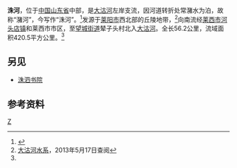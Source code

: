 {{distinguish|洙水|洙水河}}
{{Infobox River
  | river_name      = 洙河
  | image_name      =
  | image_size      = 
  | caption         = 
  | origin          = [[山东省|山东省]][[莱阳市|莱阳市]]西北
  | mouth           = 山东省[[莱西市|莱西市]][[望城街道_(莱西市)|望城街道]]辇子头村北[[大沽河|大沽河]]
  | basin_countries = {{PRC}}
  | length          = 56.2 公里
  | elevation       = 
  | mouth_elevation = 
  | discharge       = 
  | watershed       = 420.5  平方公里
}}
'''洙河'''，位于[[中国|中国]][[山东省|山东省]]中部，是[[大沽河|大沽河]]左岸支流，因河道转折处常潴水为泊，故称“潴河”，今写作“洙河”。<ref name="中国河湖大典">{{cite book zh |author=《[[中国河湖大典|中国河湖大典]]》编纂委员会 |title=《中国河湖大典·淮河卷》 |format=M |edition=1 |location=北京 |publisher=中国水利水电出版社 |date=2010年9月 |pages=269页 |id= ISBN 978-7-5084-7953-8}}</ref>发源于[[莱阳市|莱阳市]]西北部的丘陵地带，<ref>[http://read.qingdao.gov.cn/shizhi.nsf/f4e0fbd36aa4be10482567b3001fc1d0/1b1ffb74d4810fa048256700000a1b6f?OpenDocument 大沽河水系]{{dead link|date=2018年1月 |bot=InternetArchiveBot |fix-attempted=yes }}，2013年5月17日查阅</ref>向南流经[[莱西市|莱西市]][[河头店镇|河头店镇]]和莱西市市区，至[[望城街道_(莱西市)|望城街道]]辇子头村北入[[大沽河|大沽河]]。全长56.2公里，流域面积420.5平方公里。<ref name="中国河湖大典"/>

==另见==
* [[洙泗书院|洙泗书院]]
==参考资料==
{{reflist}}

[[Category:山东河流|Z]]